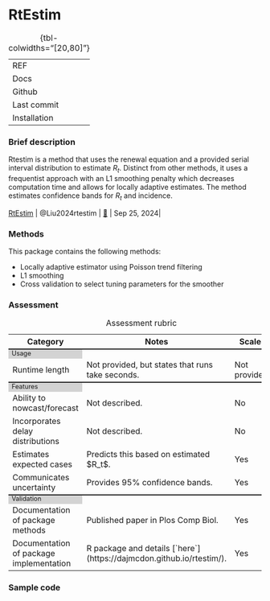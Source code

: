 # RtEstim { .unnumbered}

| | 
|:---|:--------|
| REF| |
| Docs| |
| Github|  |
| Last commit| |
| Installation | |
: {tbl-colwidths="[20,80]"}

### Brief description

Rtestim is a method that uses the renewal equation and a provided serial interval distribution to estimate $R_t$. Distinct from other methods, it uses a frequentist approach with an L1 smoothing penalty which decreases computation time and allows for locally adaptive estimates. The method estimates confidence bands for $R_t$ and incidence.

| [RtEstim](package_RtEstim.qmd) | @Liu2024rtestim | [🔗](https://github.com/dajmcdon/rtestim) | Sep 25, 2024|

### Methods

This package contains the following methods:

- Locally adaptive estimator using Poisson trend filtering
- L1 smoothing
- Cross validation to select tuning parameters for the smoother

### Assessment

```{=html}
<table>
    <caption>Assessment rubric</caption>
    <!---HEADING --->
    <tr style="border-top: none;">
      <th style="font-weight: bold; width: 40%">Category</th>
      <th style="font-weight: bold; width: 40%">Notes</th>
      <th style="font-weight: bold; width: 20%">Scales</th>
    </tr>
    
        <!------ SECTION 1: USAGE -------->
    <tr columnspan="3", style="background-color: lightgrey;border-top: 2px solid;margin-top: 1;margin-bottom: 1; line-height: 1;font-size: 0.8em;">
      <td> Usage </td>
    </tr>

    <tr>
        <td>Runtime length</td>
        <td>Not provided, but states that runs take seconds.</td>
        <td>
          Not provided.
        </td>
    </tr>
      
      <!------ SECTION 2: FEATURES -------->
    <tr columnspan="3", style="background-color: lightgrey;border-top: 2px solid;margin-top: 1;margin-bottom: 1; line-height: 1;font-size: 0.8em;">
      <td> Features </td>
    </tr>
        <tr>
        <td>Ability to nowcast/forecast</td>
        <td>Not described.</td>
        <td>
          No
                  </td>
    </tr>
                    <tr>
        <td>Incorporates delay distributions</td>
        <td>Not described.</td>
        <td>
          No
        </td>
    </tr>
    
                        <tr>
        <td>Estimates expected cases </td>
        <td>Predicts this based on estimated $R_t$.</td>
        <td>
          Yes
        </td>
    </tr>

                        <tr>
        <td>Communicates uncertainty</td>
        <td>Provides 95% confidence bands.</td>
        <td>
Yes
        </td>
    </tr>

      <!------ SECTION 3: Validation -------->
    <tr columnspan="3", style="background-color: lightgrey;border-top: 2px solid;margin-top: 1;margin-bottom: 1; line-height: 1;font-size: 0.8em;">
      <td> Validation </td>
    </tr>
    
                        <tr>
        <td>Documentation of package methods</td>
        <td>Published paper in Plos Comp Biol.</td>
        <td>
          Yes
        </td>
    </tr>
    
                        <tr>
        <td>Documentation of package implementation</td>
        <td>R package and details [`here`](https://dajmcdon.github.io/rtestim/).</td>
        <td>
          Yes
        </td>
    </tr>


</table>

```



### Sample code
